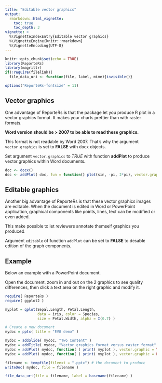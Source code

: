 ```yaml
---
title: "Editable vector graphics"
output: 
  rmarkdown::html_vignette:
    toc: true 
    toc_depth: 3
vignette: >
  %\VignetteIndexEntry{Editable vector graphics}
  %\VignetteEngine{knitr::rmarkdown}
  %\VignetteEncoding{UTF-8}
---
```


```r
knitr::opts_chunk$set(echo = TRUE)
library(ReporteRs)
library(magrittr)
if(!require(filelink))
  file_data_uri <- function(file, label, mime){invisible()}

options("ReporteRs-fontsize" = 11)
```

## Vector graphics

One advantage of ReporteRs is that the package let you produce R plot in 
a vector graphics format. It makes your charts prettier than with raster formats.

**Word version should be > 2007 to be able to read these graphics.**

This format is not readable by Word 2007. That's why the argument `vector.graphics` 
is set to **FALSE** with docx objects. 

Set argument `vector.graphics` to *TRUE* with function **addPlot** to produce vector.graphics within Word documents.

```r
doc <- docx()
doc <- addPlot( doc, fun = function() plot(sin, -pi, 2*pi), vector.graphic = TRUE )
```

## Editable graphics

Another big advantage of ReporteRs is that these vector graphics images 
are editable. When the document is edited in Word or PowerPoint application, 
graphical components like points, lines, text can be modified or even added.

This make possible to let reviewers annotate themself graphics you produced.

Argument `editable` of function `addPlot` can be set to **FALSE** to desable 
edition of the graph components.

## Example

Below an example with a PowerPoint document. 

Open the document, zoom in and out on the 2 graphics to see quality differences, 
then click a text area on the right graphic and modify it.

```r
require( ReporteRs )
require( ggplot2 )

myplot = qplot(Sepal.Length, Petal.Length, 
               data = iris, color = Species, 
               size = Petal.Width, alpha = I(0.7) )

# Create a new document
mydoc = pptx( title = "EVG demo" )

mydoc = addSlide( mydoc, "Two Content" )
mydoc = addTitle( mydoc, "Vector graphics format versus raster format" )
mydoc = addPlot( mydoc, function( ) print( myplot ), vector.graphic = TRUE )
mydoc = addPlot( mydoc, function( ) print( myplot ), vector.graphic = FALSE )

filename <- tempfile(fileext = ".pptx") # the document to produce
writeDoc( mydoc, file = filename )
```

```r
file_data_uri(file = filename, label = basename(filename) )
```
